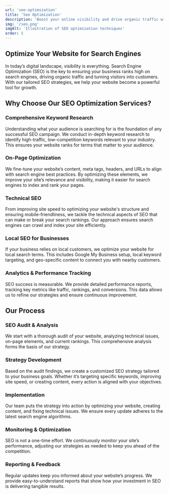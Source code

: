 ```yaml
---
url: 'seo-optimization'
title: 'Seo Optimization'
description: 'Boost your online visibility and drive organic traffic with comprehensive SEO strategies tailored to your business.'
img: '/seo.png'
imgAlt: 'Illustration of SEO optimization techniques'
order: 5
---
```


## Optimize Your Website for Search Engines

In today’s digital landscape, visibility is everything. Search Engine Optimization (SEO) is the key to ensuring your business ranks high on search engines, driving organic traffic and turning visitors into customers. With our tailored SEO strategies, we help your website become a powerful tool for growth.


## Why Choose Our SEO Optimization Services?

### Comprehensive Keyword Research  
Understanding what your audience is searching for is the foundation of any successful SEO campaign. We conduct in-depth keyword research to identify high-traffic, low-competition keywords relevant to your industry. This ensures your website ranks for terms that matter to your audience.

### On-Page Optimization  
We fine-tune your website’s content, meta tags, headers, and URLs to align with search engine best practices. By optimizing these elements, we improve your site’s relevance and visibility, making it easier for search engines to index and rank your pages.

### Technical SEO  
From improving site speed to optimizing your website's structure and ensuring mobile-friendliness, we tackle the technical aspects of SEO that can make or break your search rankings. Our approach ensures search engines can crawl and index your site efficiently.

### Local SEO for Businesses  
If your business relies on local customers, we optimize your website for local search terms. This includes Google My Business setup, local keyword targeting, and geo-specific content to connect you with nearby customers.

### Analytics & Performance Tracking  
SEO success is measurable. We provide detailed performance reports, tracking key metrics like traffic, rankings, and conversions. This data allows us to refine our strategies and ensure continuous improvement.


## Our Process

### SEO Audit & Analysis  
We start with a thorough audit of your website, analyzing technical issues, on-page elements, and current rankings. This comprehensive analysis forms the basis of our strategy.

### Strategy Development  
Based on the audit findings, we create a customized SEO strategy tailored to your business goals. Whether it’s targeting specific keywords, improving site speed, or creating content, every action is aligned with your objectives.

### Implementation  
Our team puts the strategy into action by optimizing your website, creating content, and fixing technical issues. We ensure every update adheres to the latest search engine algorithms.

### Monitoring & Optimization  
SEO is not a one-time effort. We continuously monitor your site’s performance, adjusting our strategies as needed to keep you ahead of the competition.

### Reporting & Feedback  
Regular updates keep you informed about your website’s progress. We provide easy-to-understand reports that show how your investment in SEO is delivering tangible results.
